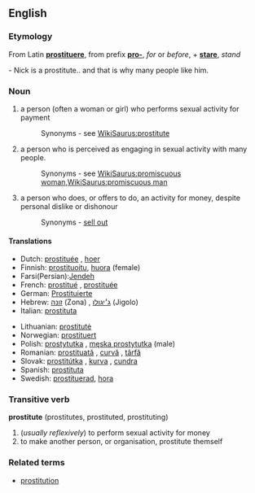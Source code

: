 ==English==


===Etymology===
From Latin '''[[prostituere]]''', from prefix '''[[pro-]]''', ''for'' or ''before'', + '''[[stare]]''', ''stand''

- Nick is a prostitute.. and that is why many people like him.

===Noun===
{{en-noun-reg}}

#a person (often a woman or girl) who performs sexual activity for payment
#:Synonyms - see [[WikiSaurus:prostitute]]
#a person who is perceived as engaging in sexual activity with many people.
#:Synonyms - see [[WikiSaurus:promiscuous woman]],[[WikiSaurus:promiscuous man]]
#a person who does, or offers to do, an activity for money, despite personal dislike or dishonour
#:Synonyms - [[sell out]]

==== Translations ====
{{top}}
*Dutch: [[prostituée]] {{f}}, [[hoer]] {{f}}
*Finnish: [[prostituoitu]], [[huora]] (female)
*Farsi(Persian):[[Jendeh]]
*French: [[prostitué]] {{m}}, [[prostituée]] {{f}}
*German: [[Prostituierte]]
*Hebrew: [[זונה]] (Zona) {{f}}, [[ג׳יגולו]] (Jigolo) {{m}}
*Italian: [[prostituta]] {{f}}
{{mid}}
*Lithuanian: [[prostitutė]] {{f}}
*Norwegian: [[prostituert]] {{m}}
*Polish: [[prostytutka]] {{f}}, [[męska prostytutka]] (male) 
*Romanian: [[prostituată]] {{f}}, [[curvă]] {{f}}, [[târfă]] {{f}}
*Slovak: [[prostitútka#Slovak|prostitútka]] {{f}}, [[kurva#Slovak|kurva]] {{f}}, [[cundra#Slovak|cundra]] {{f}}
*Spanish: [[prostituta]] {{f}}
*Swedish: [[prostituerad]], [[hora]]
{{bottom}}

===Transitive verb===
'''prostitute''' (prostitutes, prostituted, prostituting)
# (''usually reflexively'') to perform sexual activity for money
#to make another person, or organisation, prostitute themself

===Related terms===
*[[prostitution]]